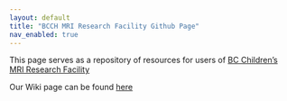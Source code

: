 ```yaml
---
layout: default
title: "BCCH MRI Research Facility Github Page"
nav_enabled: true
---
```


This page serves as a repository of resources for users of [BC Children's MRI Research Facility](https://bcchr.ca/3tmri) 

Our Wiki page can be found [here](https://github.com/BCCH-MRI-Research-Facility/BCCH-MRI-Research-Facility.github.io/wiki)
